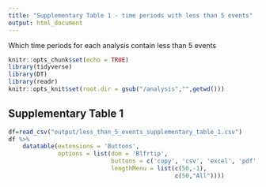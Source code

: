 ```yaml
---
title: "Supplementary Table 1 - time periods with less than 5 events"
output: html_document
---
```

Which time periods for each analysis contain less than 5 events

```r
knitr::opts_chunk$set(echo = TRUE)
library(tidyverse)
library(DT)
library(readr)
knitr::opts_knit$set(root.dir = gsub("/analysis","",getwd()))
```

## Supplementary Table 1

```r
df=read_csv("output/less_than_5_events_supplementary_table_1.csv")
df %>%
    datatable(extensions = 'Buttons',
              options = list(dom = 'Blfrtip',
                             buttons = c('copy', 'csv', 'excel', 'pdf', 'print' ),
                             lengthMenu = list(c(50,-1),
                                               c(50,"All"))))
```


